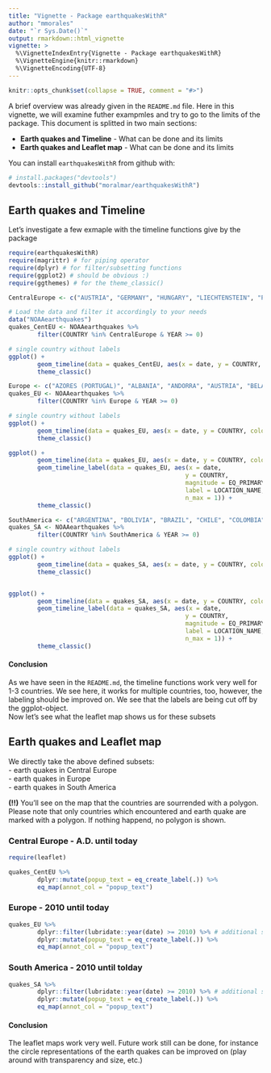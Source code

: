 ```yaml
---
title: "Vignette - Package earthquakesWithR"
author: "mmorales"
date: "`r Sys.Date()`"
output: rmarkdown::html_vignette
vignette: >
  %\VignetteIndexEntry{Vignette - Package earthquakesWithR}
  %\VignetteEngine{knitr::rmarkdown}
  %\VignetteEncoding{UTF-8}
---
```


```r
knitr::opts_chunk$set(collapse = TRUE, comment = "#>")
```


A brief overview was already given in the `README.md` file. Here in this vignette, we will examine futher exampmles and try to go to the limits of the package. This document is splitted in two main sections:  

- **Earth quakes and Timeline** - What can be done and its limits  
- **Earth quakes and Leaflet map** - What can be done and its limits

You can install `earthquakesWithR` from github with:

```r
# install.packages("devtools")
devtools::install_github("moralmar/earthquakesWithR")
```

## Earth quakes and Timeline

Let's investigate a few exmaple with the timeline functions give by the package

```r
require(earthquakesWithR)
require(magrittr) # for piping operator
require(dplyr) # for filter/subsetting functions
require(ggplot2) # should be obvious :)
require(ggthemes) # for the theme_classic()

CentralEurope <- c("AUSTRIA", "GERMANY", "HUNGARY", "LIECHTENSTEIN", "POLAND", "SLOVENIA", "SWITZERLAND")

# Load the data and filter it accordingly to your needs
data("NOAAearthquakes")
quakes_CentEU <- NOAAearthquakes %>%
        filter(COUNTRY %in% CentralEurope & YEAR >= 0)

# single country without labels
ggplot() +
        geom_timeline(data = quakes_CentEU, aes(x = date, y = COUNTRY, color = TOTAL_DEATHS, size = EQ_PRIMARY)) +
        theme_classic()
```

```r
Europe <- c("AZORES (PORTUGAL)", "ALBANIA", "ANDORRA", "AUSTRIA", "BELARUS", "BELGIUM", "BOSNIA-HERZEGOVINA", "BOSNIA", "HERZEGOVINA2", "BULGARIA", "CROATIA", "CYPRUS", "CZECH REPUBLIC", "DENMARK", "FINLAND", "FRANCE", "GEORGIA", "GEROMANY", "GREECE", "HUNGARY", "ICELAND", "IRELAND", "ITALY", "KOSOVO", "LIECHTENSTEIN", "LUXEMBOURG", "MACEDONIA", "MALTA", "MOLDOVA", "MONACO", "MONTENEGRO", "NETHERLANDS", "NORWAY", "POLAND", "PORTUGAL", "ROMANIA", "SAN MARINO", "SERBIA", "SERBIA AND MONTENEGRO", "SLOVAKIA", "SLOVENIA", "SPAIN", "SWEDEN", "SWITZERLAND", "TURKEY", "UKRAINE", "UK", "UK TERRITORY", "VATICAN CITY")
quakes_EU <- NOAAearthquakes %>%
        filter(COUNTRY %in% Europe & YEAR >= 0)

# single country without labels
ggplot() +
        geom_timeline(data = quakes_EU, aes(x = date, y = COUNTRY, color = TOTAL_DEATHS, size = EQ_PRIMARY)) +
        theme_classic()

ggplot() +
        geom_timeline(data = quakes_EU, aes(x = date, y = COUNTRY, color = TOTAL_DEATHS, size = EQ_PRIMARY)) +
        geom_timeline_label(data = quakes_EU, aes(x = date,
                                                 y = COUNTRY,
                                                 magnitude = EQ_PRIMARY,
                                                 label = LOCATION_NAME,
                                                 n_max = 1)) +
        theme_classic()


```

```r
SouthAmerica <- c("ARGENTINA", "BOLIVIA", "BRAZIL", "CHILE", "COLOMBIA", "ECUADOR", "GUYANA", "PARAGUAY", "PERU", "SURINAME", "URUGUAY", "VENEZUELA")
quakes_SA <- NOAAearthquakes %>%
        filter(COUNTRY %in% SouthAmerica & YEAR >= 0)

# single country without labels
ggplot() +
        geom_timeline(data = quakes_SA, aes(x = date, y = COUNTRY, color = TOTAL_DEATHS, size = EQ_PRIMARY)) +
        theme_classic()


ggplot() +
        geom_timeline(data = quakes_SA, aes(x = date, y = COUNTRY, color = TOTAL_DEATHS, size = EQ_PRIMARY)) +
        geom_timeline_label(data = quakes_SA, aes(x = date,
                                                 y = COUNTRY,
                                                 magnitude = EQ_PRIMARY,
                                                 label = LOCATION_NAME,
                                                 n_max = 1)) +
        theme_classic()

```

#### Conclusion

As we have seen in the `README.md`, the timeline functions work very well for 1-3 countries. We see here, it works for multiple countries, too, however, the labeling should be improved on. We see that the labels are being cut off by the ggplot-object.  
Now let's see what the leaflet map shows us for these subsets

## Earth quakes and Leaflet map

We directly take the above defined subsets:  
- earth quakes in Central Europe  
- earth quakes in Europe  
- earth quakes in South America  

**(!!)** You'll see on the map that the countries are sourrended with a polygon. Please note that only countries which encountered and earth quake are marked with a polygon. If nothing happend, no polygon is shown.  

### Central Europe - A.D. until today
```r
require(leaflet)

quakes_CentEU %>%
        dplyr::mutate(popup_text = eq_create_label(.)) %>%
        eq_map(annot_col = "popup_text")
```

### Europe - 2010 until today
```r
quakes_EU %>%
        dplyr::filter(lubridate::year(date) >= 2010) %>% # additional subset, or else too many points
        dplyr::mutate(popup_text = eq_create_label(.)) %>%
        eq_map(annot_col = "popup_text")
```

### South America - 2010 until tolday
```r
quakes_SA %>%
        dplyr::filter(lubridate::year(date) >= 2010) %>% # additional subset, or else too many points
        dplyr::mutate(popup_text = eq_create_label(.)) %>%
        eq_map(annot_col = "popup_text")
```

#### Conclusion

The leaflet maps work very well. Future work still can be done, for instance the circle representations of the earth quakes can be improved on (play around with transparency and size, etc.)
